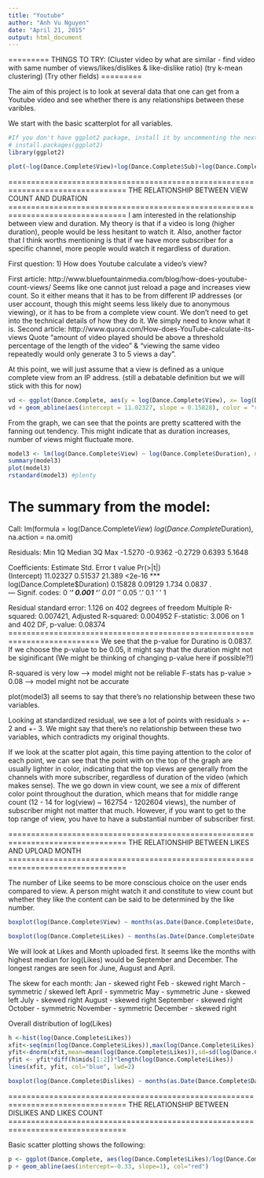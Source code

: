 ```yaml
---
title: "Youtube"
author: "Anh Vu Nguyen"
date: "April 21, 2015"
output: html_document
---
```

=========
THINGS TO TRY:
(Cluster video by what are similar - find video with same number of views/likes/dislikes & like-dislike ratio)
(try k-mean clustering)
(Try other fields)
=========

The aim of this project is to look at several data that one can get from a Youtube video and see whether there is any relationships between these varibles.

We start with the basic scatterplot for all variables.

```r
#If you don't have ggplot2 package, install it by uncommenting the next line and run it
# install.packages(ggplot2)
library(ggplot2)

plot(~log(Dance.Complete$View)+log(Dance.Complete$Sub)+log(Dance.Complete$Likes)+log(Dance.Complete$Dislikes) + log(Dance.Complete$Duration))
```

================================================================================
THE RELATIONSHIP BETWEEN VIEW COUNT AND DURATION
================================================================================
I am interested in the relationship between view and duration. My theory is that if a video is long (higher duration), people would be less hesitant to watch it. Also, another factor that I think worths mentioning is that if we have more subscriber for a specific channel, more people would watch it regardless of duration.

First question: 1) How does Youtube calculate a video's view?
 
First article: http://www.bluefountainmedia.com/blog/how-does-youtube-count-views/
Seems like one cannot just reload a page and increases view count. So it either means that it has to be from different IP addresses (or user account, though this might seems less likely due to anonymous viewing), or it has to be from a complete view count. We don't need to get into the technical details of how they do it. We simply need to know what it is.
Second article: http://www.quora.com/How-does-YouTube-calculate-its-views
Quote "amount of video played should be above a threshold percentage of the length of the video" & "viewing the same video repeatedly would only generate 3 to 5 views a day".

At this point, we will just assume that a view is defined as a unique complete view from an IP address. (still a debatable definition but we will stick with this for now)

```r
vd <- ggplot(Dance.Complete, aes(y = log(Dance.Complete$View), x= log(Dance.Complete$Duration))) + geom_point(aes(color=log(Sub)), position = "jitter") 
vd + geom_abline(aes(intercept = 11.02327, slope = 0.15828), color = "red")  

```

From the graph, we can see that the points are pretty scattered with the fanning out tendency. This might indicate that as duration increases, number of views might fluctuate more.

```r
model3 <- lm(log(Dance.Complete$View) ~ log(Dance.Complete$Duration), na.action=na.omit)
summary(model3)
plot(model3)
rstandard(model3) #plenty 
```

The summary from the model:
==========================================================================
Call:
lm(formula = log(Dance.Complete$View) ~ log(Dance.Complete$Duration), 
    na.action = na.omit)

Residuals:
    Min      1Q  Median      3Q     Max 
-1.5270 -0.9362 -0.2729  0.6393  5.1648 

Coefficients:
                             Estimate Std. Error t value Pr(>|t|)    
(Intercept)                  11.02327    0.51537  21.389   <2e-16 ***
log(Dance.Complete$Duration)  0.15828    0.09129   1.734   0.0837 .  
---
Signif. codes:  0 ‘***’ 0.001 ‘**’ 0.01 ‘*’ 0.05 ‘.’ 0.1 ‘ ’ 1

Residual standard error: 1.126 on 402 degrees of freedom
Multiple R-squared:  0.007421,  Adjusted R-squared:  0.004952 
F-statistic: 3.006 on 1 and 402 DF,  p-value: 0.08374
==========================================================================
We see that the p-value for Duratino is 0.0837. If we choose the p-value to be 0.05, it might say that the duration might not be siginificant (We might be thinking of changing p-value here if possible?!)

R-squared is very low --> model might not be reliable
F-stats has p-value > 0.08 --> model might not be accurate

plot(model3) all seems to say that there's no relationship between these two variables.

Looking at standardized residual, we see a lot of points with residuals > +- 2 and +- 3.
We might say that there's no relationship between these two variables, which contradicts my original thoughts.

If we look at the scatter plot again, this time paying attention to the color of each point, we can see that the point with on the top of the graph are usually lighter in color, indicating that the top views are generally from the channels with more subscriber, regardless of duration of the video (which makes sense). The we go down in view count, we see a mix of different color point throughout the duration, which means that for middle range count (12 - 14 for log(view) ~ 162754 - 1202604 views), the number of subscriber might not matter that much. However, if you want to get to the top range of view, you have to have a substantial number of subscriber first.


================================================================================
THE RELATIONSHIP BETWEEN LIKES AND UPLOAD MONTH
================================================================================

The number of Like seems to be more conscious choice on the user ends compared to view. A person might watch it and constitute to view count but whether they like the content can be said to be determined by the like number.

```r
boxplot(log(Dance.Complete$View) ~ months(as.Date(Dance.Complete$Date, origin="1970-01-01")), xlab="Month", ylab="log(View)", col="cadetblue1")

boxplot(log(Dance.Complete$Likes) ~ months(as.Date(Dance.Complete$Date, origin="1970-01-01")), ylab="Month", xlab="log(Likes)", col="aquamarine", las = 2, horizontal = TRUE)
```

We will look at Likes and Month uploaded first. It seems like the months with highest median for log(Likes) would be September and December.
The longest ranges are seen for June, August and April.

The skew for each month:
  Jan - skewed right
  Feb - skewed right
  March - symmetric / skewed left
  April - symmetric
  May - symmetric
  June - skewed left
  July - skewed right
  August - skewed right
  September - skewed right
  October - symmetric
  November - symmetric
  December - skewed right
  
Overall distribution of log(Likes)
```r
h <-hist(log(Dance.Complete$Likes))
xfit<-seq(min(log(Dance.Complete$Likes)),max(log(Dance.Complete$Likes)),length=400) 
yfit<-dnorm(xfit,mean=mean(log(Dance.Complete$Likes)),sd=sd(log(Dance.Complete$Likes))) 
yfit <- yfit*diff(h$mids[1:2])*length(log(Dance.Complete$Likes)) 
lines(xfit, yfit, col="blue", lwd=2)
```

```r
boxplot(log(Dance.Complete$Dislikes) ~ months(as.Date(Dance.Complete$Date, origin="1970-01-01")), ylab="Month", xlab="log(Dislikes)", col="cornsilk", las = 2, horizontal = TRUE)
```

================================================================================
THE RELATIONSHIP BETWEEN DISLIKES AND LIKES COUNT
================================================================================

Basic scatter plotting shows the following:

```r
p <- ggplot(Dance.Complete, aes(log(Dance.Complete$Likes)/log(Dance.Complete$View),log(Dance.Complete$Dislikes)/log(Dance.Complete$View))) + geom_point()
p + geom_abline(aes(intercept=-0.33, slope=1), col="red")
```



